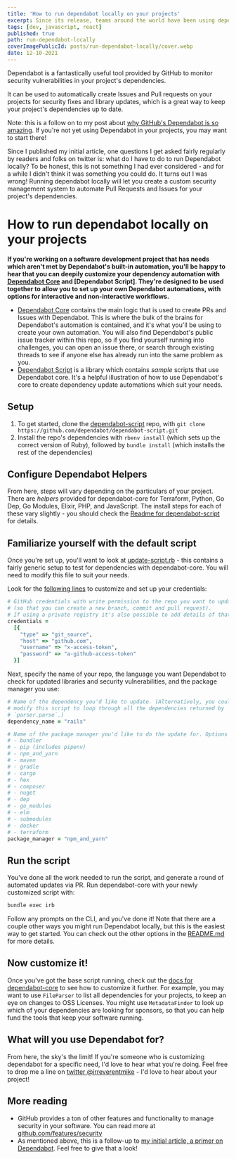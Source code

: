 ```yaml
---
title: 'How to run dependabot locally on your projects'
excerpt: Since its release, teams around the world have been using dependabot to automate the process of keeping your project's dependencies up to date. In this article, I'll show you how you can run dependabot on the command line using dependabot-core.
tags: [dev, javascript, react]
published: true
path: run-dependabot-locally
coverImagePublicId: posts/run-dependabot-locally/cover.webp
date: 12-10-2021
---
```


Dependabot is a fantastically useful tool provided by GitHub to monitor security vulnerabilities in your project's dependencies.

It can be used to automatically create Issues and Pull requests on your projects for security fixes and library updates, which is a great way to keep your project's dependencies up to date.

<Aside type="info">

Note: this is a follow on to my post about [why GitHub's Dependabot is so amazing](https://mikebifulco.com/posts/i-have-to-tell-you-about-dependabot). If you're not yet using Dependabot in your projects, you may want to start there!

</Aside>

Since I published my initial article, one questions I get asked fairly regularly by readers and folks on twitter is: what do I have to do to run Dependabot locally? To be honest, this is not something I had ever considered - and for a while I didn't think it was something you could do. It turns out I was wrong! Running dependabot locally will let you create a custom security management system to automate Pull Requests and Issues for your project's dependencies.

# How to run dependabot locally on your projects

**If you're working on a software development project that has needs which aren't met by Dependabot's built-in automation, you'll be happy to hear that you can deepily customize your dependency automation with [Dependabot Core](https://github.com/dependabot/dependabot-core) and [Dependabot Script]. They're designed to be used together to allow you to set up your own Dependabot automations, with options for interactive and non-interactive workflows.**

- [Dependabot Core](https://github.com/dependabot/dependabot-core) contains the main logic that is used to create PRs and Issues with Dependabot. This is where the bulk of the brains for Dependabot's automation is contained, and it's what you'll be using to create your own automation. You will also find Dependabot's public issue tracker within this repo, so if you find yourself running into challenges, you can open an issue there, or search through existing threads to see if anyone else has already run into the same problem as you.
- [Dependabot Script](https://github.com/dependabot/dependabot-script) is a library which contains _sample_ scripts that use Dependabot core. It's a helpful illustration of how to use Dependabot's core to create dependency update automations which suit your needs.

## Setup

1. To get started, clone the [dependabot-script](https://github.com/dependabot/dependabot-script) repo, with `git clone https://github.com/dependabot/dependabot-script.git`
1. Install the repo's dependencies with `rbenv install` (which sets up the correct version of Ruby), followed by `bundle install` (which installs the rest of the dependencies)

## Configure Dependabot Helpers

From here, steps will vary depending on the particulars of your project. There are _helpers_ provided for dependabot-core for Terraform, Python, Go Dep, Go Modules, Elixir, PHP, and JavaScript. The install steps for each of these vary slightly - you should check the [Readme for dependabot-script](https://github.com/dependabot/dependabot-script#native-helpers) for details.

## Familiarize yourself with the default script

Once you're set up, you'll want to look at [update-script.rb](https://github.com/dependabot/dependabot-script/blob/main/update-script.rb) - this contains a fairly generic setup to test for dependencies with dependabot-core. You will need to modify this file to suit your needs.

Look for the [following lines](https://github.com/dependabot/dependabot-script/blob/main/update-script.rb#L17-L23) to customize and set up your credentials:

```rb
# GitHub credentials with write permission to the repo you want to update
# (so that you can create a new branch, commit and pull request).
# If using a private registry it's also possible to add details of that here.
credentials =
  [{
    "type" => "git_source",
    "host" => "github.com",
    "username" => "x-access-token",
    "password" => "a-github-access-token"
  }]
```

Next, specify the name of your repo, the language you want Dependabot to check for updated libraries and security vulnerabilities, and the package manager you use:

```rb
# Name of the dependency you'd like to update. (Alternatively, you could easily
# modify this script to loop through all the dependencies returned by
# `parser.parse`.)
dependency_name = "rails"

# Name of the package manager you'd like to do the update for. Options are:
# - bundler
# - pip (includes pipenv)
# - npm_and_yarn
# - maven
# - gradle
# - cargo
# - hex
# - composer
# - nuget
# - dep
# - go_modules
# - elm
# - submodules
# - docker
# - terraform
package_manager = "npm_and_yarn"

```

## Run the script

You've done all the work needed to run the script, and generate a round of automated updates via PR. Run dependabot-core with your newly customized script with:

```bash
bundle exec irb
```

Follow any prompts on the CLI, and you've done it! Note that there are a couple other ways you might run Dependabot locally, but this is the easiest way to get started. You can check out the other options in the [README.md](https://github.com/dependabot/dependabot-script#running-dependabot) for more details.

## Now customize it!

Once you've got the base script running, check out the [docs for dependabot-core](https://github.com/dependabot/dependabot-core#dependabot-package-manager) to see how to customize it further. For example, you may want to use `FileParser` to list all dependencies for your projects, to keep an eye on changes to OSS Licenses. You might use `MetadataFinder` to look up which of your dependencies are looking for sponsors, so that you can help fund the tools that keep your software running.

## What will you use Dependabot for?

From here, the sky's the limit! If you're someone who is customizing dependabot for a specific need, I'd love to hear what you're doing. Feel free to drop me a line on [twitter @irreverentmike](https://twitter.com/irreverentmike) - I'd love to hear about your project!

## More reading

- GitHub provides a ton of other features and functionality to manage security in your software. You can read more at [github.com/features/security](https://github.com/features/security)
- As mentioned above, this is a follow-up to [my initial article, a primer on Dependabot](https://mikebifulco.com/posts/i-have-to-tell-you-about-dependabot). Feel free to give that a look!

